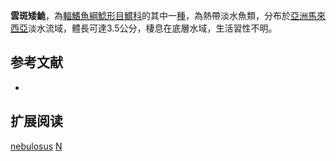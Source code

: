 {{Speciesbox
| name = 雲斑矮鮠
| image = 
| image_width = 250px
| image_caption = 
| status = NE
| status_system = IUCN3.1
| genus = Nanobagrus
| species = nebulosus
| authority = Ng & Tan, 1999
| synonyms = 
}}
'''雲斑矮鮠'''，為[[輻鰭魚綱|輻鰭魚綱]][[鯰形目|鯰形目]][[鱨科|鱨科]]的其中一[[種|種]]，為熱帶淡水魚類，分布於[[亞洲|亞洲]][[馬來西亞|馬來西亞]]淡水流域，體長可達3.5公分，棲息在底層水域，生活習性不明。

==参考文献==
*{{FishBase_species|genus=Nanobagrus|species=nebulosus|year=2015|month=4}}

== 扩展阅读 ==
{{refbegin}}
{{wikispecies-inline|Nanobagrus nebulosus|雲斑矮鮠}}
{{refend}}
{{Taxonbar|from=Q3756326}}

[[Category:矮鮠屬|nebulosus]]
[[Category:1999年描述的魚類|N]]